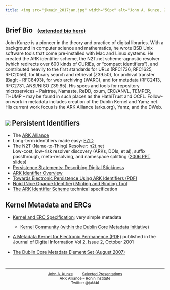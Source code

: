```yaml
---
title: <img src="jkmain_2017jan.jpg" width="50px" alt="John A. Kunze, 2017"/> John Andrew Kunze <a href="https://namedrop.io/johnkunze"> <img src="nd_logo_icon.png" width="20px" height="20px" alt="how to pronounce"/> </a>
---
```


<!--
<img src="jkmain_2017jan.jpg" width="70px" alt="John A. Kunze, 2017"/> John Andrew Kunze
<a href="https://namedrop.io/johnkunze"> <img src="nd_logo_icon.png"
    width="20px" height="20px" alt="how to pronounce"/> </a>
<img src="nd_logo_icon.png" width="20px" height="20px"
              alt="how to pronounce"/>
[![](nd_logo_icon.png)](https://namedrop.io/johnkunze)
-->

## Brief Bio &nbsp; <a style="font-size:medium" href="biography.html">(extended bio here)</a>

John Kunze is a pioneer in the theory and practice of digital libraries. With
a background in computer science and mathematics, he wrote BSD Unix software
tools that come pre-installed with Mac and Linux systems. He created the ARK
identifier scheme, the N2T.net scheme-agnostic resolver (which redirects over
600 kinds of CURIEs, or "compact identifiers"), and contributed heavily to the
first standards for URLs (RFC1736, RFC1625, RFC2056), for library search and
retrieval (Z39.50), for archival transfer (BagIt - RFC8493), for web archiving
(WARC), and for metadata (RFC2413, RFC2731, ANSI/NISO Z39.85). His specs and
tools for repository microservices -- Pairtree, Namaste, ReDD, oxum, ERC/ANVL,
TEMPER, THUMP -- may be found in such places as the HathiTrust and OCFL.
Follow-on work in metadata includes creation of the Dublin Kernel and Yamz.net.
His current work focus is the ARK Alliance (arks.org), Yamz, and the DWeb.

## ![](infinity.gif) Persistent Identifiers

* The <a href="https://arks.org">ARK Alliance</a>
* Long-term identifiers made easy: <a href="https://ezid.cdlib.org">EZID</a>
* The N2T (Name-to-Thing) Resolver: <a href="https://n2t.net">n2t.net</a>
<br/>
Low-cost, low-risk resolver discovery (ARKs, DOIs, et al), suffix passthrough, meta-resolving, and namespace splitting (<a href="n2t_net_ipres_jak.ppt">2006 PPT slides</a>)
* <a href="https://doi.org/10.5334/dsj-2017-039">
Persistence Statements: Describing Digital Stickiness
</a>
* <a href="https://arks.org/about">ARK Identifier Overview</a>
* <a href="https://n2t.net/ark:/13030/c7n00zt1z"> Towards Electronic Persistence Using ARK Identifiers (PDF)</a>
* <a href="http://n2t.net/e/noid.html"> Noid (Nice Opaque Identifier) Minting and Binding Tool</a>
* <a href="https://www.ietf.org/archive/id/draft-kunze-ark-27.txt"> The ARK Identifier Scheme</a>
technical specification

## Kernel Metadata and ERCs

* <a href="https://n2t.net/ark:/13030/c7sn0141m"> Kernel and ERC Specification</a>; very simple metadata
  - <a href="http://dublincore.org/groups/kernel/"> Kernel Community (within the Dublin Core Metadata Initiative)</a>

* <a href="https://n2t.net/ark:/13030/c7rr1pm49"> A Metadata Kernel for Electronic Permanence (PDF)</a>
published in the Journal of Digital Information Vol 2, Issue 2, October 2001

* <a href="https://datatracker.ietf.org/doc/html/rfc5013">
The Dublin Core Metadata Element Set (August 2007)</a>

<!--
<a id="repository-microservices" class="anchor" href="#repository-microservices" aria-hidden="true"><span aria-hidden="true" class="octicon octicon-link"></span></a>
Repository Microservices
 
<li><a href="checkmspec.html">Checkm: a checksum-based manifest format</a>
-->

<br/>
<small>
<hr/>
<center>
<a href="biography.html">John A. Kunze</a> &nbsp; &nbsp; &nbsp; &nbsp; <!-- <a href="cv.html"> Curriculum Vitae </a> --> <a href="presentations.html"> Selected Presentations </a>
<br/>
ARK Alliance -- Ronin Institute
<br/>
Twitter: @jakkbl
</center>
</small>
